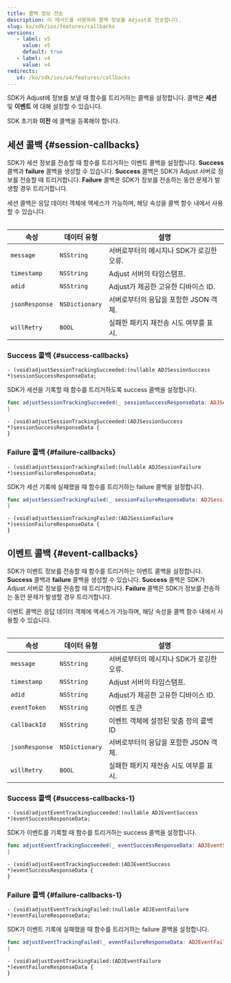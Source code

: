 ```yaml
---
title: 콜백 정보 전송
description: 이 메서드를 사용하여 콜백 정보를 Adjust로 전송합니다.
slug: ko/sdk/ios/features/callbacks
versions:
   - label: v5
     value: v5
     default: true
   - label: v4
     value: v4
redirects:
   v4: /ko/sdk/ios/v4/features/callbacks
---
```


SDK가 Adjust에 정보를 보낼 때 함수를 트리거하는 콜백을 설정합니다. 콜백은 **세션** 및 **이벤트** 에 대해 설정할 수 있습니다.

<Callout type="important">

SDK 초기화 **이전** 에 콜백을 등록해야 합니다.

</Callout>

## 세션 콜백 {#session-callbacks}

SDK가 세션 정보를 전송할 때 함수를 트리거하는 이벤트 콜백을 설정합니다. **Success** 콜백과 **failure** 콜백을 생성할 수 있습니다. **Success** 콜백은 SDK가 Adjust 서버로 정보를 전송할 때 트리거합니다. **Failure** 콜백은 SDK가 정보를 전송하는 동안 문제가 발생할 경우 트리거합니다.

세션 콜백은 응답 데이터 객체에 액세스가 가능하며, 해당 속성을 콜백 함수 내에서 사용할 수 있습니다.

<Table>

| 속성           | 데이터 유형    | 설명                                     |
| -------------- | -------------- | ---------------------------------------- |
| `message`      | `NSString`     | 서버로부터의 메시지나 SDK가 로깅한 오류. |
| `timestamp`    | `NSString`     | Adjust 서버의 타임스탬프.                |
| `adid`         | `NSString`     | Adjust가 제공한 고유한 디바이스 ID.      |
| `jsonResponse` | `NSDictionary` | 서버로부터의 응답을 포함한 JSON 객체.    |
| `willRetry`    | `BOOL`         | 실패한 패키지 재전송 시도 여부를 표시.   |

</Table>

### Success 콜백 {#success-callbacks}

<CodeBlock title="메서드 서명">

```objc
- (void)adjustSessionTrackingSucceeded:(nullable ADJSessionSuccess *)sessionSuccessResponseData;
```

</CodeBlock>

SDK가 세션을 기록할 때 함수를 트리거하도록 success 콜백을 설정합니다.

<Tabs>
<Tab title="Swift" sync="swift">

```swift
func adjustSessionTrackingSucceeded(_ sessionSuccessResponseData: ADJSessionSuccess?) {
}
```

</Tab>
<Tab title="Objective-C" sync="objc">

```objc
- (void)adjustSessionTrackingSucceeded:(ADJSessionSuccess *)sessionSuccessResponseData {
}
```

</Tab>
</Tabs>

### Failure 콜백 {#failure-callbacks}

<CodeBlock title="메서드 서명">

```objc
- (void)adjustSessionTrackingFailed:(nullable ADJSessionFailure *)sessionFailureResponseData;
```

</CodeBlock>

SDK가 세션 기록에 실패했을 때 함수를 트리거하는 failure 콜백을 설정합니다.

<Tabs>
<Tab title="Swift" sync="swift">

```swift
func adjustSessionTrackingFailed(_ sessionFailureResponseData: ADJSessionFailure?) {
}
```

</Tab>
<Tab title="Objective-C" sync="objc">

```objc
- (void)adjustSessionTrackingFailed:(ADJSessionFailure *)sessionFailureResponseData {
}
```

</Tab>
</Tabs>

## 이벤트 콜백 {#event-callbacks}

SDK가 이벤트 정보를 전송할 때 함수를 트리거하는 이벤트 콜백을 설정합니다. **Success** 콜백과 **failure** 콜백을 생성할 수 있습니다. **Success** 콜백은 SDK가 Adjust 서버로 정보를 전송할 때 트리거합니다. **Failure** 콜백은 SDK가 정보를 전송하는 동안 문제가 발생할 경우 트리거합니다.

이벤트 콜백은 응답 데이터 객체에 액세스가 가능하며, 해당 속성을 콜백 함수 내에서 사용할 수 있습니다.

<Table>

| 속성           | 데이터 유형    | 설명                                     |
| -------------- | -------------- | ---------------------------------------- |
| `message`      | `NSString`     | 서버로부터의 메시지나 SDK가 로깅한 오류. |
| `timestamp`    | `NSString`     | Adjust 서버의 타임스탬프.                |
| `adid`         | `NSString`     | Adjust가 제공한 고유한 디바이스 ID.      |
| `eventToken`   | `NSString`     | 이벤트 토큰                              |
| `callbackId`   | `NSString`     | 이벤트 객체에 설정된 맞춤 정의 콜백 ID   |
| `jsonResponse` | `NSDictionary` | 서버로부터의 응답을 포함한 JSON 객체.    |
| `willRetry`    | `BOOL`         | 실패한 패키지 재전송 시도 여부를 표시.   |

</Table>

### Success 콜백 {#success-callbacks-1}

<CodeBlock title="메서드 서명">

```objc
- (void)adjustEventTrackingSucceeded:(nullable ADJEventSuccess *)eventSuccessResponseData;
```

</CodeBlock>

SDK가 이벤트를 기록할 때 함수를 트리거하는 success 콜백을 설정합니다.

<Tabs>
<Tab title="Swift" sync="swift">

```swift
func adjustEventTrackingSucceeded(_ eventSuccessResponseData: ADJEventSuccess?) {
}
```

</Tab>
<Tab title="Objective-C" sync="objc">

```objc
- (void)adjustEventTrackingSucceeded:(ADJEventSuccess *)eventSuccessResponseData {
}
```

</Tab>
</Tabs>

### Failure 콜백 {#failure-callbacks-1}

<CodeBlock title="메서드 서명">

```objc
- (void)adjustEventTrackingFailed:(nullable ADJEventFailure *)eventFailureResponseData;
```

</CodeBlock>

SDK가 이벤트 기록에 실패했을 때 함수를 트리거하는 failure 콜백을 설정합니다.

<Tabs>
<Tab title="Swift" sync="swift">

```swift
func adjustEventTrackingFailed(_ eventFailureResponseData: ADJEventFailure?) {
}
```

</Tab>
<Tab title="Objective-C" sync="objc">

```objc
- (void)adjustEventTrackingFailed:(ADJEventFailure *)eventFailureResponseData {
}
```

</Tab>
</Tabs>
